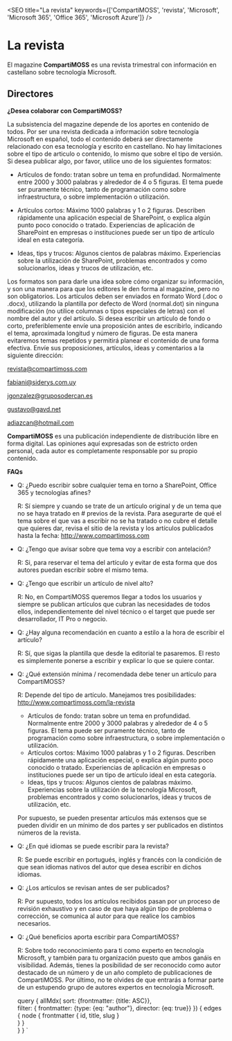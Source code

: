 

<SEO title="La revista" keywords={['CompartiMOSS', 'revista', 'Microsoft', 'Microsoft 365', 'Office 365', 'Microsoft Azure']} />


# La revista

El magazine **CompartiMOSS** es una revista trimestral con información en castellano sobre tecnología Microsoft.

## Directores


<ViewAuthors authors={props.data.allMdx} />

**¿Desea colaborar con CompartiMOSS?**

La subsistencia del magazine depende de los aportes en contenido de todos. Por ser una revista dedicada a información sobre tecnología Microsoft en español, todo el contenido deberá ser directamente relacionado con esa tecnología y escrito en castellano. No hay limitaciones sobre el tipo de articulo o contenido, lo mismo que sobre el tipo de versión. Si desea publicar algo, por favor, utilice uno de los siguientes formatos: 

- Artículos de fondo: tratan sobre un tema en profundidad. Normalmente entre 2000 y 3000 palabras y alrededor de 4 o 5 figuras. El tema puede ser puramente técnico, tanto de programación como sobre infraestructura, o sobre implementación o utilización.

- Artículos cortos: Máximo 1000 palabras y 1 o 2 figuras. Describen rápidamente una aplicación especial de SharePoint, o explica algún punto poco conocido o tratado. Experiencias de aplicación de SharePoint en empresas o instituciones puede ser un tipo de artículo ideal en esta categoría.

- Ideas, tips y trucos: Algunos cientos de palabras máximo. Experiencias sobre la utilización de SharePoint, problemas encontrados y como solucionarlos, ideas y trucos de utilización, etc.

Los formatos son para darle una idea sobre cómo organizar su información, y son una manera para que los editores le den forma al magazine, pero no son obligatorios. Los artículos deben ser enviados en formato Word (.doc o .docx), utilizando la plantilla por defecto de Word (normal.dot) sin ninguna modificación (no utilice columnas o tipos especiales de letras) con el nombre del autor y del artículo. Si desea escribir un artículo de fondo o corto, preferiblemente envíe una proposición antes de escribirlo, indicando el tema, aproximada longitud y número de figuras. De esta manera evitaremos temas repetidos y permitirá planear el contenido de una forma efectiva. Envíe sus proposiciones, artículos, ideas y comentarios a la siguiente dirección:

revista@compartimoss.com

fabiani@siderys.com.uy

jgonzalez@gruposodercan.es

gustavo@gavd.net

adiazcan@hotmail.com

**CompartiMOSS** es una publicación independiente de distribución libre en forma digital. Las opiniones aquí expresadas son de estricto orden personal, cada autor es completamente responsable por su propio contenido.

**FAQs**

- Q: ¿Puedo escribir sobre cualquier tema en torno a SharePoint, Office 365 y tecnologías afines?
    
    R: Sí siempre y cuando se trate de un artículo original y de un tema que no se haya tratado en # previos de la revista. Para asegurarte de qué el tema sobre el que vas  a escribir no se ha tratado o no cubre el detalle que quieres dar, revisa el sitio de la revista y los artículos publicados hasta la fecha: http://www.compartimoss.com

- Q: ¿Tengo que avisar sobre que tema voy a escribir con antelación?

    R: Si, para reservar el tema del artículo y evitar de esta forma que dos autores puedan escribir sobre el mismo tema.

- Q: ¿Tengo que escribir un artículo de nivel alto?

    R: No, en CompartiMOSS queremos llegar a todos los usuarios  y siempre se publican artículos que cubran las necesidades de todos ellos, independientemente del nivel técnico o el target que puede ser desarrollador, IT Pro o negocio.

- Q: ¿Hay alguna recomendación en cuanto a estilo a la hora de escribir el artículo?

    R: Sí, que sigas la plantilla que desde la editorial te pasaremos. El resto es simplemente ponerse a escribir y explicar lo que se quiere contar.

- Q: ¿Qué extensión mínima / recomendada debe tener un artículo para CompartiMOSS?

    R: Depende del tipo de artículo. Manejamos tres posibilidades: http://www.compartimoss.com/la-revista

    - Artículos de fondo: tratan sobre un tema en profundidad. Normalmente entre 2000 y 3000 palabras y alrededor de 4 o 5 figuras. El tema puede ser puramente técnico, tanto de programación como sobre infraestructura, o sobre implementación o utilización.
    - Artículos cortos: Máximo 1000 palabras y 1 o 2 figuras. Describen rápidamente una aplicación especial, o explica algún punto poco conocido o tratado. Experiencias de aplicación en empresas o instituciones puede ser un tipo de artículo ideal en esta categoría.
    - Ideas, tips y trucos: Algunos cientos de palabras máximo. Experiencias sobre la utilización de la tecnología Microsoft, problemas encontrados y como solucionarlos, ideas y trucos de utilización, etc.

    Por supuesto, se pueden presentar artículos más extensos que se pueden dividir en un mínimo de dos partes y ser publicados en distintos números de la revista.

- Q: ¿En qué idiomas se puede escribir para la revista?

    R: Se puede escribir en portugués, inglés y francés con la condición de que sean idiomas nativos del autor que desea escribir en dichos idiomas.

- Q: ¿Los artículos se revisan antes de ser publicados?

    R: Por supuesto, todos los artículos recibidos pasan por un proceso de revisión exhaustivo y en caso de que haya algún tipo de problema o corrección, se comunica al autor para que realice los cambios necesarios.

- Q: ¿Qué beneficios aporta escribir para CompartiMOSS?

    R: Sobre todo reconocimiento para ti como experto en tecnología Microsoft, y también para tu organización puesto que ambos ganáis en visibilidad. Además, tienes la posibilidad de ser reconocido como autor destacado de un número y de un año completo de publicaciones de CompartiMOSS. Por último, no te olvides de que entrarás a formar parte de un estupendo grupo de autores expertos en tecnología Microsoft​.


    query {
        allMdx(
            sort: {frontmatter: {title: ASC}},     
            filter: {
                frontmatter: {type: {eq: "author"}, director: {eq: true}}
            }) 
            {
                edges {
                    node {
                        frontmatter {
                            id, title, slug
                        }      
                    }
                }        
            }
    }
`    

